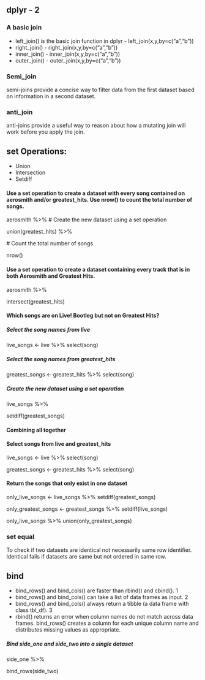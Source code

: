 ## dplyr - 2

### A basic join
* left_join() is the basic join function in dplyr - left_join(x,y,by=c("a","b"))
* right_join() - right_join(x,y,by=c("a","b"))
* inner_join() - inner_join(x,y,by=c("a","b"))
* outer_join() - outer_join(x,y,by=c("a","b"))

### Semi_join

semi-joins provide a concise way to filter data from the first dataset based on information in a second dataset.

### anti_join

anti-joins provide a useful way to reason about how a mutating join will work before you apply the join.

## set Operations:
* Union
* Intersection
* Setdiff

#### Use a set operation to create a dataset with every song contained on aerosmith and/or greatest_hits. Use nrow() to count the total number of songs.

aerosmith %>% 
 # Create the new dataset using a set operation
 
  union(greatest_hits) %>% 
  
  # Count the total number of songs
  
  nrow()

#### Use a set operation to create a dataset containing every track that is in both Aerosmith and Greatest Hits.
  
aerosmith %>% 

  intersect(greatest_hits)
  
#### Which songs are on Live! Bootleg but not on Greatest Hits? 

##### Select the song names from live
live_songs <- live %>% select(song)

##### Select the song names from greatest_hits
greatest_songs <- greatest_hits %>% select(song)

##### Create the new dataset using a set operation
live_songs %>%

  setdiff(greatest_songs)

#### Combining all together

#### Select songs from live and greatest_hits
live_songs <- live %>% select(song)

greatest_songs <- greatest_hits %>% select(song)

#### Return the songs that only exist in one dataset
only_live_songs <- live_songs %>% setdiff(greatest_songs)

only_greatest_songs <- greatest_songs %>% setdiff(live_songs)

only_live_songs %>% union(only_greatest_songs)

### set equal

To check if two datasets are identical not necessarily same row identifier. Identical fails if datasets are same but not ordered in same row.

## bind

* bind_rows() and bind_cols() are faster than rbind() and cbind(). 1
* bind_rows() and bind_cols() can take a list of data frames as input. 2
* bind_rows() and bind_cols() always return a tibble (a data frame with class tbl_df). 3
* rbind() returns an error when column names do not match across data frames. bind_rows() creates a column for each unique column name and distributes missing values as appropriate.

##### Bind side_one and side_two into a single dataset
side_one %>%

  bind_rows(side_two)

```r




```
